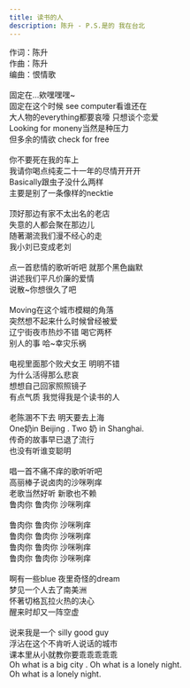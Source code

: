 ```yaml
---
title: 读书的人
description: 陈升 - P.S.是的 我在台北
---
```


作词：陈升<br />作曲：陈升<br />编曲：恨情歌<br /><br />固定在...欸嘿嘿嘿~<br />固定在这个时候 see computer看谁还在<br />大人物的everything都要哀嚎 只想谈个恋爱<br />Looking for moneny当然是种压力<br />但多余的情欲 check for free<br /><br />你不要死在我的车上<br />我请你喝点纯麦二十一年的尽情开开开<br />Basically跟虫子没什么两样<br />主要是别了一条像样的necktie<br /><br />顶好那边有家不太出名的老店<br />失意的人都会聚在那边儿<br />随著潮流我们漫不经心的走<br />我小刘已变成老刘<br /><br />点一首悲情的歌听听吧 就那个黑色幽默<br />讲述我们平凡价廉的爱情<br />说散~你想很久了吧<br /><br />Moving在这个城市模糊的角落<br />突然想不起来什么时候曾经被爱<br />辽宁街夜市热炒不错 喝它两杯<br />别人的事 哈~幸灾乐祸<br /><br />电视里面那个败犬女王 明明不错<br />为什么活得那么悲哀<br />想想自己回家照照镜子<br />有点气质 我觉得我是个读书的人<br /><br />老陈溷不下去 明天要去上海<br />One奶in Beijing . Two 奶 in Shanghai.<br />传奇的故事早已退了流行<br />也没有听谁变聪明<br /><br />唱一首不痛不痒的歌听听吧<br />高丽棒子说卤肉的沙咪咧痒<br />老歌当然好听 新歌也不赖<br />鲁肉你 鲁肉你 沙咪咧痒<br /><br />鲁肉你 鲁肉你 沙咪咧痒<br />鲁肉你 鲁肉你 沙咪咧痒<br />鲁肉你 鲁肉你 沙咪咧痒<br />鲁肉你 鲁肉你 沙咪咧痒<br /><br />啊有一些blue 夜里奇怪的dream<br />梦见一个人去了南美洲<br />怀著切格瓦拉火热的决心<br />醒来时却又一阵空虚<br /><br />说来我是一个 silly good guy<br />浮沾在这个不肯听人说话的城市<br />课本里从小就教你要乖乖乖乖乖<br />Oh what is a big city . Oh what is a lonely night.<br />Oh what is a lonely night.